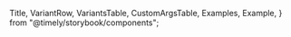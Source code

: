 
  Title,
  VariantRow,
  VariantsTable,
  CustomArgsTable,
  Examples,
  Example,
} from "@timely/storybook/components";


<Meta title="UI/Navigation/HorizontalTabs" component={HorizontalTabs} />

<Title title="Horizontal Tabs" suffix="Brief" subtitle="Version 1.0 — Last Update: 17 Aug 2023" />

## Definition

The HorizontalTabs component is a user interface element used for displaying a horizontal set of tabs, often employed for navigation or organization purposes within a web application.

## Structure

The HorizontalTabs component is designed to work alongside the HorizontalTabItem component, which represents individual tabs within the tab bar.

  {
    name: "Tab 1",
    href: "?path=/story/ui-navigation-horizontaltabs--horizontal-tabs/tab1",
    disabled: false,
    linkShallow: true,
    linkScroll: true,
    icon: Plus,
  },
  {
    name: "Tab 2",
    href: "?path=/story/ui-navigation-horizontaltabs--horizontal-tabs/tab2",
    disabled: false,
    linkShallow: true,
    linkScroll: true,
    avatar: "Avatar",
  },
  {
    name: "Tab 3",
    href: "?path=/story/ui-navigation-horizontaltabs--horizontal-tabs/tab3",
    disabled: true,
    linkShallow: true,
    linkScroll: true,
  },
];

<CustomArgsTable of={HorizontalTabs} />

<Examples title="Default">
  <Example title="Default">
    <HorizontalTabs
      tabs={[
        {
          name: "tab 1",
          href: "?path=/story/ui-navigation-horizontaltabs--horizontal-tabs/tab1",
        },
      ]}
    />
  </Example>
  <Example title="With avatar">
    <HorizontalTabs
      tabs={[
        {
          name: "Tab 1",
          href: "?path=/story/ui-navigation-horizontaltabs--horizontal-tabs/tab1",
          avatar: "Avatar",
        },
      ]}
    />
  </Example>
  <Example title="With icon">
    <HorizontalTabs
      tabs={[
        {
          name: "Tab 1",
          href: "?path=/story/ui-navigation-horizontaltabs--horizontal-tabs/tab1",
          icon: Plus,
        },
      ]}
    />
  </Example>
  <Example title="Disabled">
    <HorizontalTabs
      tabs={[
        {
          name: "Tab 1",
          href: "?path=/story/ui-navigation-horizontaltabs--horizontal-tabs/tab1",
          disabled: true,
        },
      ]}
    />
  </Example>
</Examples>

## HorizontalTabs Story

<Canvas>
  <Story
    name="Horizontal Tabs"
    args={{
      name: "Tab 1",
      href: "/tab1",
      disabled: false,
      className: "",
      linkShallow: true,
      linkScroll: true,
      icon: "",
      avatar: "",
    }}
    argTypes={{
      name: { control: "text", description: "Tab name" },
      href: { control: "text", description: "Tab link" },
      disabled: { control: "boolean", description: "Whether the tab is disabled" },
      className: { control: "text", description: "Additional CSS class" },
      linkShallow: { control: "boolean", description: "Whether to use shallow links" },
      linkScroll: { control: "boolean", description: "Whether to scroll to links" },
      icon: { control: "text", description: "SVGComponent icon" },
      avatar: { control: "text", description: "Avatar image URL" },
    }}>
    {(...props) => (
      <VariantsTable titles={["Default"]} columnMinWidth={150}>
        <VariantRow>
          <HorizontalTabs tabs={tabs} className="overflow-hidden" actions={<button>Click me</button>} />
        </VariantRow>
      </VariantsTable>
    )}
  </Story>
</Canvas>
